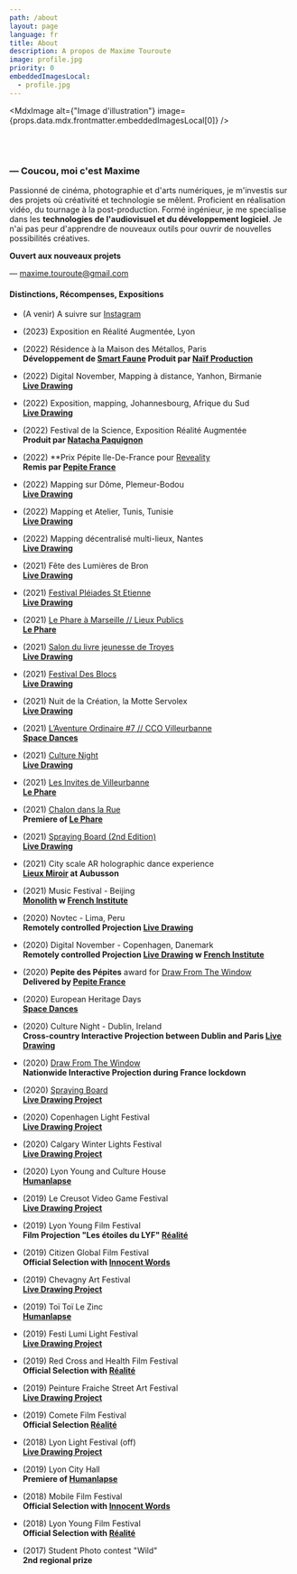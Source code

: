 ```yaml
---
path: /about
layout: page
language: fr
title: About
description: A propos de Maxime Touroute
image: profile.jpg
priority: 0
embeddedImagesLocal:
  - profile.jpg
---
```


<MdxImage alt={"Image d'illustration"} image={props.data.mdx.frontmatter.embeddedImagesLocal[0]} />

<br />
<br />

### — Coucou, moi c'est Maxime

Passionné de cinéma, photographie et d'arts numériques, je m'investis sur des projets où créativité et technologie se mêlent.
Proficient en réalisation vidéo, du tournage à la post-production. Formé ingénieur, je me specialise dans les **technologies de l'audiovisuel et du développement logiciel**.
Je n'ai pas peur d'apprendre de nouveaux outils pour ouvrir de nouvelles possibilités créatives.

**Ouvert aux nouveaux projets**

— [maxime.touroute@gmail.com](mailto:maxime.touroute@gmail.com)

#### Distinctions, Récompenses, Expositions

- (A venir) A suivre sur [Instagram](http://instagram.com/maximetouroute)

- (2023) Exposition en Réalité Augmentée, Lyon  

- (2022) Résidence à la Maison des Métallos, Paris  
 **Développement de [Smart Faune](/smart-faune#content) Produit par [Naïf Production](//naif-production.fr)**  

- (2022) Digital November, Mapping à distance, Yanhon, Birmanie  
  **[Live Drawing](/livedrawing#content)**

- (2022) Exposition, mapping, Johannesbourg, Afrique du Sud  
  **[Live Drawing](/livedrawing#content)**

- (2022) Festival de la Science, Exposition Réalité Augmentée  
  **Produit par [Natacha Paquignon](https://www.natachapaquignon.com/)**

- (2022) **Prix Pépite Ile-De-France pour [Reveality](https://www.reveality.io/)  
  **Remis par [Pepite France](https://www.pepite-france.fr/)**

- (2022) Mapping sur Dôme, Plemeur-Bodou  
  **[Live Drawing](/livedrawing#content)**

- (2022) Mapping et Atelier, Tunis, Tunisie  
  **[Live Drawing](/livedrawing#content)**

- (2022) Mapping décentralisé multi-lieux, Nantes  
  **[Live Drawing](/livedrawing#content)**

- (2021) Fête des Lumières de Bron  
  **[Live Drawing](/livedrawing#content)**

- (2021) [Festival Pléiades St Etienne](https://www.saint-etienne.fr/pl%C3%A9iades-festival-des-arts-num%C3%A9riques)  
  **[Live Drawing](/livedrawing#content)**

- (2021) [Le Phare à Marseille // Lieux Publics](https://www.lieuxpublics.com/fr/agenda/residence-le-phare)  
  **[Le Phare](/le-phare#content)**

- (2021) [Salon du livre jeunesse de Troyes](https://lecture-loisirs.com/salon/)  
  **[Live Drawing](/livedrawing#content)**

- (2021) [Festival Des Blocs](https://desblocs.be/)  
  **[Live Drawing](/livedrawing#content)**

- (2021) Nuit de la Création, la Motte Servolex  
  **[Live Drawing](/livedrawing#content)**

- (2021) [L’Aventure Ordinaire #7 // CCO Villeurbanne](https://www.cco-villeurbanne.org/laventure-ordinaire-7/)  
  **[Space Dances](/spacedances#content)**

- (2021) [Culture Night](https://culturenight.ie/)  
  **[Live Drawing](/livedrawing#content)**

- (2021) [Les Invites de Villeurbanne](https://invites.villeurbanne.fr/)  
  **[Le Phare](/le-phare#content)**

- (2021) [Chalon dans la Rue](https://www.chalondanslarue.com/)  
  **Premiere of [Le Phare](/le-phare#content)**

- (2021) [Spraying Board (2nd Edition)](https://sprayingboard.thedailyboard.co/)  
  **[Live Drawing](/livedrawing#content)**

- (2021) City scale AR holographic dance experience  
  **[Lieux Miroir](/spacedances#content) at Aubusson**

- (2021) Music Festival - Beijing  
  **[Monolith](/monolith#content) w [French Institute](https://www.institutfrancais.com)**

- (2020) Novtec - Lima, Peru  
  **Remotely controlled Projection [Live Drawing](/livedrawing#content)**

- (2020) Digital November - Copenhagen, Danemark  
  **Remotely controlled Projection [Live Drawing](/livedrawing#content) w [French Institute](https://www.institutfrancais.com)**

- (2020) **Pepite des Pépites** award for [Draw From The Window](/drawfromthewindow#content)  
  **Delivered by [Pepite France](https://www.pepite-france.fr/)**

- (2020) European Heritage Days  
  **[Space Dances](/spacedances#content)**

- (2020) Culture Night - Dublin, Ireland  
  **Cross-country Interactive Projection between Dublin and Paris [Live Drawing](/livedrawing#content)**

- (2020) [Draw From The Window](/drawfromthewindow#content)  
  **Nationwide Interactive Projection during France lockdown**

- (2020) [Spraying Board](https://sprayingboard.thedailyboard.co/)  
  **[Live Drawing Project](/livedrawing#content)**

- (2020) Copenhagen Light Festival  
  **[Live Drawing Project](/livedrawing#content)**

- (2020) Calgary Winter Lights Festival  
  **[Live Drawing Project](/livedrawing#content)**

- (2020) Lyon Young and Culture House  
  **[Humanlapse](/humanlapseProject#content)**

- (2019) Le Creusot Video Game Festival  
  **[Live Drawing Project](/livedrawing#content)**

- (2019) Lyon Young Film Festival  
  **Film Projection "Les étoiles du LYF" [Réalité](/realite#content)**

- (2019) Citizen Global Film Festival  
  **Official Selection with [Innocent Words](/innocentWords#content)**

- (2019) Chevagny Art Festival  
  **[Live Drawing Project](/livedrawing#content)**

- (2019) Toï Toï Le Zinc  
  **[Humanlapse](/humanlapseProject#content)**

- (2019) Festi Lumi Light Festival  
  **[Live Drawing Project](/livedrawing#content)**

- (2019) Red Cross and Health Film Festival  
  **Official Selection with [Réalité](/realite#content)**

- (2019) Peinture Fraiche Street Art Festival  
  **[Live Drawing Project](/livedrawing#content)**

- (2019) Comete Film Festival  
  **Official Selection [Réalité](/realite#content)**

- (2018) Lyon Light Festival (off)  
  **[Live Drawing Project](/livedrawing#content)**

- (2019) Lyon City Hall  
  **Premiere of [Humanlapse](/humanlapseProject#content)**

- (2018) Mobile Film Festival  
  **Official Selection with [Innocent Words](/innocentWords#content)**

- (2018) Lyon Young Film Festival  
  **Official Selection with [Réalité](/realite#content)**

- (2017) Student Photo contest "Wild"  
  **2nd regional prize**
